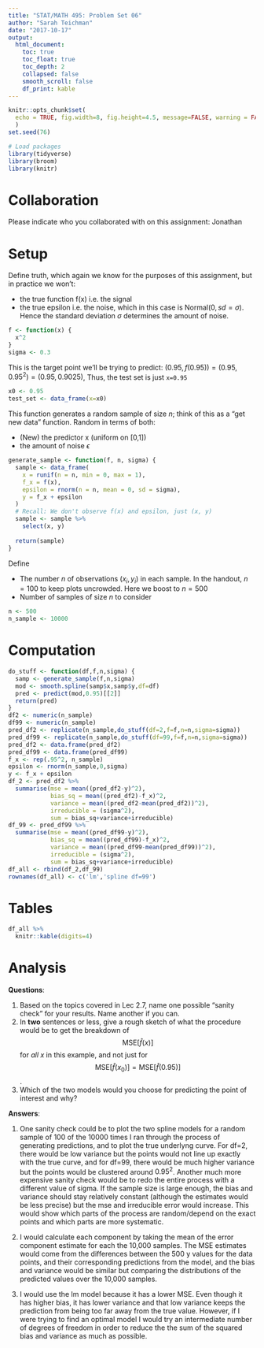 ```yaml
---
title: "STAT/MATH 495: Problem Set 06"
author: "Sarah Teichman"
date: "2017-10-17"
output:
  html_document:
    toc: true
    toc_float: true
    toc_depth: 2
    collapsed: false
    smooth_scroll: false
    df_print: kable
---
```


```r
knitr::opts_chunk$set(
  echo = TRUE, fig.width=8, fig.height=4.5, message=FALSE, warning = FALSE
  )
set.seed(76)

# Load packages
library(tidyverse)
library(broom)
library(knitr)
```





# Collaboration

Please indicate who you collaborated with on this assignment: Jonathan





# Setup

Define truth, which again we know for the purposes of this assignment, but in
practice we won't:

* the true function f(x) i.e. the signal
* the true epsilon i.e. the noise, which in this case is Normal$(0, sd=\sigma)$.
Hence the standard deviation $\sigma$ determines the amount of noise.

```r
f <- function(x) {
  x^2
}
sigma <- 0.3
```

This is the target point we'll be trying to predict: $(0.95, f(0.95)) = (0.95, 0.95^2) = (0.95, 0.9025)$, Thus, the test set is just `x=0.95`

```r
x0 <- 0.95
test_set <- data_frame(x=x0)
```

This function generates a random sample of size $n$; think of this as a "get new
data" function. Random in terms of both:

* (New) the predictor x (uniform on [0,1])
* the amount of noise $\epsilon$

```r
generate_sample <- function(f, n, sigma) {
  sample <- data_frame(
    x = runif(n = n, min = 0, max = 1),
    f_x = f(x),
    epsilon = rnorm(n = n, mean = 0, sd = sigma),
    y = f_x + epsilon
  )
  # Recall: We don't observe f(x) and epsilon, just (x, y)
  sample <- sample %>% 
    select(x, y)
  
  return(sample)
}
```

Define

* The number $n$ of observations $(x_i, y_i)$ in each sample. In the handout,
$n=100$ to keep plots uncrowded. Here we boost to $n=500$
* Number of samples of size $n$ to consider

```r
n <- 500
n_sample <- 10000
```


# Computation

```r
do_stuff <- function(df,f,n,sigma) {
  samp <- generate_sample(f,n,sigma)
  mod <- smooth.spline(samp$x,samp$y,df=df)
  pred <- predict(mod,0.95)[[2]]
  return(pred)
}
df2 <- numeric(n_sample)
df99 <- numeric(n_sample)
pred_df2 <- replicate(n_sample,do_stuff(df=2,f=f,n=n,sigma=sigma))
pred_df99 <- replicate(n_sample,do_stuff(df=99,f=f,n=n,sigma=sigma))
pred_df2 <- data.frame(pred_df2)
pred_df99 <- data.frame(pred_df99)
f_x <- rep(.95^2, n_sample)
epsilon <- rnorm(n_sample,0,sigma)
y <- f_x + epsilon
df_2 <- pred_df2 %>%
  summarise(mse = mean((pred_df2-y)^2),
            bias_sq = mean((pred_df2)-f_x)^2,
            variance = mean((pred_df2-mean(pred_df2))^2),
            irreducible = (sigma^2),
            sum = bias_sq+variance+irreducible)
df_99 <- pred_df99 %>%
  summarise(mse = mean((pred_df99-y)^2),
            bias_sq = mean((pred_df99)-f_x)^2,
            variance = mean((pred_df99-mean(pred_df99))^2),
            irreducible = (sigma^2),
            sum = bias_sq+variance+irreducible)
df_all <- rbind(df_2,df_99)
rownames(df_all) <- c('lm','spline df=99')
```

# Tables

```r
df_all %>%
  knitr::kable(digits=4)
```

# Analysis

**Questions**:

1. Based on the topics covered in Lec 2.7, name one possible "sanity check" for your results. Name another if you can.
2. In **two** sentences or less, give a rough sketch of what the procedure would
be to get the breakdown of $$\mbox{MSE}\left[\widehat{f}(x)\right]$$ for *all*
$x$ in this example, and not just for $$\mbox{MSE}\left[\widehat{f}(x_0)\right]
= \mbox{MSE}\left[\widehat{f}(0.95)\right]$$.
3. Which of the two models would you choose for predicting the point of interest and why?

**Answers**:

1. One sanity check could be to plot the two spline models for a random sample of 100 of the 10000 times I ran through the process of generating predictions, and to plot the true underlyng curve. For df=2, there would be low variance but the points would not line up exactly with the true curve, and for df=99, there would be much higher variance but the points would be clustered around $0.95^2$. Another much more expensive sanity check would be to redo the entire process with a different value of sigma. If the sample size is large enough, the bias and variance should stay relatively constant (although the estimates would be less precise) but the mse and irreducible error would increase. This would show which parts of the process are random/depend on the exact points and which parts are more systematic.

2. I would calculate each component by taking the mean of the error component estimate for each the 10,000 samples. The MSE estimates would come from the differences between the 500 y values for the data points, and their corresponding predictions from the model, and the bias and variance would be similar but comparing the distributions of the predicted values over the 10,000 samples.

3. I would use the lm model because it has a lower MSE. Even though it has higher bias, it has lower variance and that low variance keeps the prediction from being too far away from the true value. However, if I were trying to find an optimal model I would try an intermediate number of degrees of freedom in order to reduce the the sum of the squared bias and variance as much as possible. 
